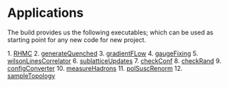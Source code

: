 =Applications=

The build provides us the following executables; which can be used as starting point for any new code for new project.

1. [[RHMC]]
2. [[generateQuenched]]
3. [[gradientFLow]]
4. [[gaugeFixing]]
5. [[wilsonLinesCorrelator]]
6. [[sublatticeUpdates]]
7. [[checkConf]]
8. [[checkRand]]
9. [[configConverter]]
10. [[measureHadrons]]
11. [[polSuscRenorm]]
12. [[sampleTopology]]





